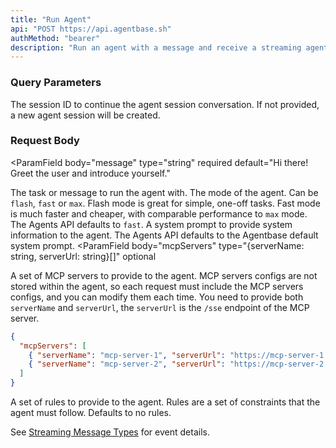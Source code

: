 ```yaml
---
title: "Run Agent"
api: "POST https://api.agentbase.sh"
authMethod: "bearer"
description: "Run an agent with a message and receive a streaming agent response."
---
```


### Query Parameters

<ParamField query="session" type="string" optional>
  The session ID to continue the agent session conversation. If not provided, a
  new agent session will be created.
</ParamField>

### Request Body

<ParamField
  body="message"
  type="string"
  required
  default="Hi there! Greet the user and introduce yourself."
>
  The task or message to run the agent with.
</ParamField>
<ParamField body="mode" type="string" optional default="fast">
  The mode of the agent. Can be `flash`, `fast` or `max`. Flash mode is great
  for simple, one-off tasks. Fast mode is much faster and cheaper, with
  comparable performance to `max` mode. The Agents API defaults to `fast`.
</ParamField>
<ParamField body="system" type="string" optional>
  A system prompt to provide system information to the agent. The Agents API
  defaults to the Agentbase default system prompt.
</ParamField>
<ParamField
  body="mcpServers"
  type="{serverName: string, serverUrl: string}[]"
  optional
>
  A set of MCP servers to provide to the agent. MCP servers configs are not
  stored within the agent, so each request must include the MCP servers configs,
  and you can modify them each time. You need to provide both `serverName` and
  `serverUrl`, the `serverUrl` is the `/sse` endpoint of the MCP server.
  ```json
  {
    "mcpServers": [
      { "serverName": "mcp-server-1", "serverUrl": "https://mcp-server-1.com/sse" },
      { "serverName": "mcp-server-2", "serverUrl": "https://mcp-server-2.com/sse" }
    ]
  }
  ```
</ParamField>
<ParamField body="rules" type="string[]" optional>
  A set of rules to provide to the agent. Rules are a set of constraints that
  the agent must follow. Defaults to no rules.
</ParamField>

See [Streaming Message Types](/api-reference/streaming-message-types) for event details.
